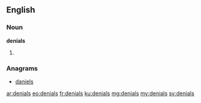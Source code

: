 ==English==

===Noun===
'''denials'''
# {{plural of|denial}}

===Anagrams===
* [[daniels#English|daniels]]

[[ar:denials]]
[[eo:denials]]
[[fr:denials]]
[[ku:denials]]
[[mg:denials]]
[[my:denials]]
[[sv:denials]]